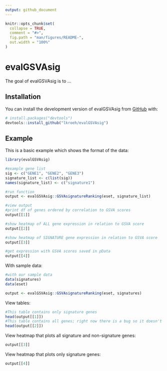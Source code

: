 ```yaml
---
output: github_document
---
```


<!-- README.md is generated from README.Rmd. Please edit that file -->

```r
knitr::opts_chunk$set(
  collapse = TRUE,
  comment = "#>",
  fig.path = "man/figures/README-",
  out.width = "100%"
)
```

# evalGSVAsig

<!-- badges: start -->
<!-- badges: end -->

The goal of evalGSVAsig is to ...

## Installation

You can install the development version of evalGSVAsig from [GitHub](https://github.com/) with:

``` r
# install.packages("devtools")
devtools::install_github("lkroeh/evalGSVAsig")
```

## Example

This is a basic example which shows the format of the data:

```r
library(evalGSVAsig)

#example gene list
sig <- c("GENE1", "GENE2", "GENE3")
signature_list <- c(list(sig))
names(signature_list) <- c("signature1")

#run function
output <- evalGSVAsig::GSVAsignatureRanking(eset, signature_list)

#view output
#print df of genes ordered by correlation to GSVA scores
output[[1]]

#show heatmap of ALL gene expression in relation to GSVA score
output[[2]]

#show heatmap of SIGNATURE gene expression in relation to GSVA score
output[[3]]

#get expression with GSVA scores saved in pData
output[[4]]
```

With sample data:

```r
#with our sample data
data(signatures)
data(eset)

output <- evalGSVAsig::GSVAsignatureRanking(eset, signatures)
```


View tables:

```r
#This table contains only signature genes
head(output[[1]])
#This table contains all genes; right now there is a bug so it doesn't work.
head(output[[2]])
```

View heatmap that plots all signature and non-signature genes:

```r
output[[3]]
```

View heatmap that plots only signature genes:

```r
output[[4]]
```

